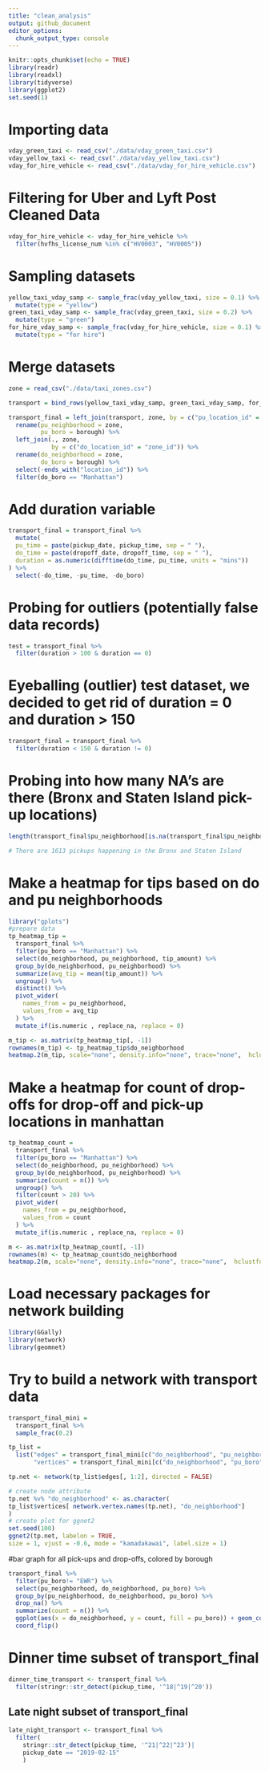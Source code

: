 ```yaml
---
title: "clean_analysis"
output: github_document
editor_options: 
  chunk_output_type: console
---
```


```r
knitr::opts_chunk$set(echo = TRUE)
library(readr)
library(readxl)
library(tidyverse)
library(ggplot2)
set.seed(1)
```

# Importing data

```r
vday_green_taxi <- read_csv("./data/vday_green_taxi.csv")
vday_yellow_taxi <- read_csv("./data/vday_yellow_taxi.csv")
vday_for_hire_vehicle <- read_csv("./data/vday_for_hire_vehicle.csv")
```

# Filtering for Uber and Lyft Post Cleaned Data 

```r
vday_for_hire_vehicle <- vday_for_hire_vehicle %>% 
  filter(hvfhs_license_num %in% c("HV0003", "HV0005"))
```

# Sampling datasets

```r
yellow_taxi_vday_samp <- sample_frac(vday_yellow_taxi, size = 0.1) %>% 
  mutate(type = "yellow")
green_taxi_vday_samp <- sample_frac(vday_green_taxi, size = 0.2) %>% 
  mutate(type = "green")
for_hire_vday_samp <- sample_frac(vday_for_hire_vehicle, size = 0.1) %>% 
  mutate(type = "for hire")
```

# Merge datasets
```r
zone = read_csv("./data/taxi_zones.csv")

transport = bind_rows(yellow_taxi_vday_samp, green_taxi_vday_samp, for_hire_vday_samp) 

transport_final = left_join(transport, zone, by = c("pu_location_id" = "zone_id")) %>% 
  rename(pu_neighborhood = zone,
         pu_boro = borough) %>% 
  left_join(., zone, 
            by = c("do_location_id" = "zone_id")) %>%
  rename(do_neighborhood = zone,
         do_boro = borough) %>% 
  select(-ends_with("location_id")) %>% 
  filter(do_boro == "Manhattan") 
```

# Add duration variable
```r
transport_final = transport_final %>% 
  mutate(
  pu_time = paste(pickup_date, pickup_time, sep = " "),
  do_time = paste(dropoff_date, dropoff_time, sep = " "),
  duration = as.numeric(difftime(do_time, pu_time, units = "mins"))
) %>% 
  select(-do_time, -pu_time, -do_boro)
```

# Probing for outliers (potentially false data records)
```r
test = transport_final %>% 
  filter(duration > 100 & duration == 0) 
```

# Eyeballing (outlier) test dataset, we decided to get rid of duration = 0 and duration > 150

```r
transport_final = transport_final %>% 
  filter(duration < 150 & duration != 0)
```

# Probing into how many NA's are there (Bronx and Staten Island pick-up locations) 
```r
length(transport_final$pu_neighborhood[is.na(transport_final$pu_neighborhood)])

# There are 1613 pickups happening in the Bronx and Staten Island
```

# Make a heatmap for tips based on do and pu neighborhoods
```r
library("gplots")
#prepare data
tp_heatmap_tip = 
  transport_final %>% 
  filter(pu_boro == "Manhattan") %>% 
  select(do_neighborhood, pu_neighborhood, tip_amount) %>% 
  group_by(do_neighborhood, pu_neighborhood) %>% 
  summarize(avg_tip = mean(tip_amount)) %>% 
  ungroup() %>% 
  distinct() %>% 
  pivot_wider(
    names_from = pu_neighborhood,
    values_from = avg_tip
  ) %>% 
  mutate_if(is.numeric , replace_na, replace = 0)

m_tip <- as.matrix(tp_heatmap_tip[, -1])
rownames(m_tip) <- tp_heatmap_tip$do_neighborhood
heatmap.2(m_tip, scale="none", density.info="none", trace="none",  hclustfun = hclust)
```

# Make a heatmap for count of drop-offs for drop-off and pick-up locations in manhattan
```r
tp_heatmap_count = 
  transport_final %>% 
  filter(pu_boro == "Manhattan") %>% 
  select(do_neighborhood, pu_neighborhood) %>% 
  group_by(do_neighborhood, pu_neighborhood) %>% 
  summarize(count = n()) %>% 
  ungroup() %>% 
  filter(count > 20) %>% 
  pivot_wider(
    names_from = pu_neighborhood,
    values_from = count
  ) %>% 
  mutate_if(is.numeric , replace_na, replace = 0)

m <- as.matrix(tp_heatmap_count[, -1])
rownames(m) <- tp_heatmap_count$do_neighborhood
heatmap.2(m, scale="none", density.info="none", trace="none",  hclustfun = hclust)
```

# Load necessary packages for network building
```r
library(GGally)
library(network)
library(geomnet)
```

# Try to build a network with transport data 
```r
transport_final_mini =
  transport_final %>% 
  sample_frac(0.2) 

tp_list = 
  list("edges" = transport_final_mini[c("do_neighborhood", "pu_neighborhood")] %>% drop_na(),
       "vertices" = transport_final_mini[c("do_neighborhood", "pu_boro")] %>% drop_na()) 

tp.net <- network(tp_list$edges[, 1:2], directed = FALSE)

# create node attribute
tp.net %v% "do_neighborhood" <- as.character(
tp_list$vertices[ network.vertex.names(tp.net), "do_neighborhood"]
)
# create plot for ggnet2
set.seed(100)
ggnet2(tp.net, labelon = TRUE, 
size = 1, vjust = -0.6, mode = "kamadakawai", label.size = 1)
```

#bar graph for all pick-ups and drop-offs, colored by borough
```r
transport_final %>% 
  filter(pu_boro!= "EWR") %>% 
  select(pu_neighborhood, do_neighborhood, pu_boro) %>% 
  group_by(pu_neighborhood, do_neighborhood, pu_boro) %>% 
  drop_na() %>% 
  summarize(count = n()) %>% 
  ggplot(aes(x = do_neighborhood, y = count, fill = pu_boro)) + geom_col() +
  coord_flip() 
```

# Dinner time subset of transport_final
```r
dinner_time_transport <- transport_final %>% 
  filter(stringr::str_detect(pickup_time, '^18|^19|^20'))
```

## Late night subset of transport_final
```r
late_night_transport <- transport_final %>% 
  filter(
    stringr::str_detect(pickup_time, '^21|^22|^23')|
    pickup_date == "2019-02-15"
    )
```

